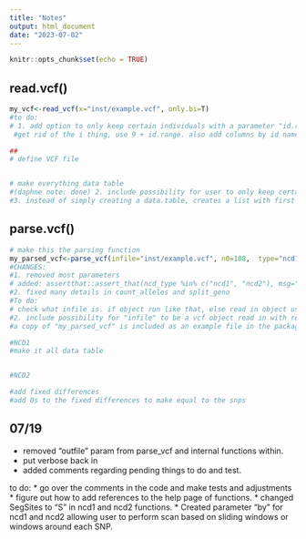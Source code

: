 ```yaml
---
title: "Notes"
output: html_document
date: "2023-07-02"
---
```


```r
knitr::opts_chunk$set(echo = TRUE)
```

## read.vcf()

```r
my_vcf<-read_vcf(x="inst/example.vcf", only.bi=T)
#to do:
# 1. add option to only keep certain individuals with a parameter "id.range" where c(x, y), x is first individual in the range and y is last individual in the range.(e.g. first individual column in the VCF is 1, second is 2, and so on.). If the length of the vector is >2, this will be interpreted as a vector of ID positions to keep.
 #get rid of the i thing, use 9 + id.range. also add columns by id name 

##
# define VCF file


# make everything data table
#(daphne note: done) 2. include possibility for user to only keep certain positions with a parameter "pos.range" where c(x, y), x is beginning position and y is end position of range.
#3. instead of simply creating a data.table, creates a list with first element the data.table. Other elements: IDs: holds the ID names, Geno: holds the genotypes, var_ids: holds variant IDs. (low priority)
```

## parse.vcf()

```r
# make this the parsing function
my_parsed_vcf<-parse_vcf(infile="inst/example.vcf", n0=108,  type="ncd1")
#CHANGES:
#1. removed most parameters
# added: assertthat::assert_that(ncd_type %in% c("ncd1", "ncd2"), msg="ncd_type must be either ncd1 or ncd2.\n")
#2. fixed many details in count_alleles and split_geno
#To do:
# check what infile is. if object run like that, else read in object using read_vcf
#2. include possibility for "infile" to be a vcf object read in with read.vcf. Might require creating a function that assesses whether an R object has the characteristics of a vcf file. 
#a copy of "my_parsed_vcf" is included as an example file in the package and is called ncd1_input

```

```r
#NCD1
#make it all data table


#NCD2

#add fixed differences 
#add 0s to the fixed differences to make equal to the snps
```





## 07/19

* removed "outfile" param from parse_vcf and internal functions within.
* put verbose back in
* added comments regarding pending things to do and test.

to do:
* go over the comments in the code and make tests and adjustments
* figure out how to add references to the help page of functions.
* changed SegSites to "S" in ncd1 and ncd2 functions.
* Created parameter "by" for ncd1 and ncd2 allowing user to perform scan based on sliding windows or windows around each SNP.

